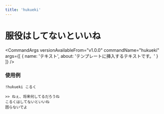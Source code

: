 ```yaml
---
title: 'hukueki'
---
```




# 服役はしてないといいね

<CommandArgs
  versionAvailableFrom="v1.0.0"
  commandName="hukueki"
  args={[
    {
      name: 'テキスト',
      about: 'テンプレートに挿入するテキストです。'
    }
  ]}
/>

### 使用例

`!hukueki こるく`

```
>> ねぇ、将来何してるだろうね
こるくはしてないといいね
困らないでよ
```
